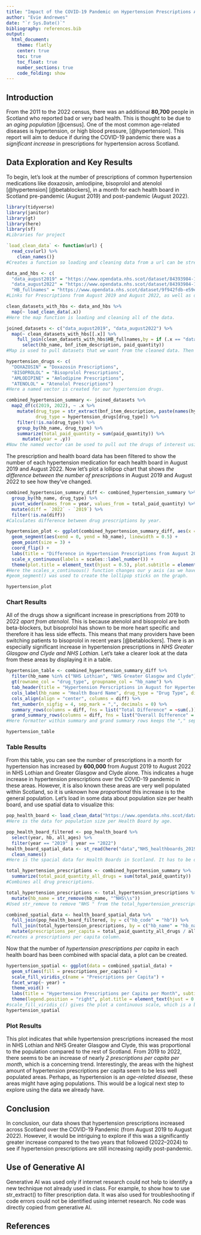 ```yaml
---
title: "Impact of the COVID-19 Pandemic on Hypertension Prescriptions Across Scotland"
author: "Evie Andrewes"
date: "`r Sys.Date()`"
bibliography: references.bib
output: 
  html_document:
    theme: flatly
    center: true
    toc: true
    toc_float: true
    number_sections: true
    code_folding: show
---
```

## Introduction
From the 2011 to the 2022 census, there was an additional **80,700** people in Scotland who reported bad or very bad health. This is thought to be due to an *aging population* [@census]. One of the most common age-related diseases is hypertension, or high blood pressure, [@hypertension]. This report will aim to deduce if during the COVID-19 pandemic there was a *significant increase* in prescriptions for hypertension across Scotland.

## Data Exploration and Key Results
To begin, let's look at the number of prescriptions of common hypertension medications like doxazosin, amlodipine, bisoprolol and atenolol [@hypertension] [@betablockers], in a month for each health board in Scotland pre-pandemic (August 2019) and post-pandemic (August 2022).
```r
library(tidyverse)
library(janitor)
library(gt) 
library(here)
library(sf)
#Libraries for project

`load_clean_data` <- function(url) {
  read_csv(url) %>%
    clean_names()} 
#Creates a function so loading and cleaning data from a url can be streamlined.

data_and_hbs <- c(
  "data_august2019" = "https://www.opendata.nhs.scot/dataset/84393984-14e9-4b0d-a797-b288db64d088/resource/5c667230-4201-4a09-949d-3e6cc3a4ec19/download/pitc201908.csv",
  "data_august2022" = "https://www.opendata.nhs.scot/dataset/84393984-14e9-4b0d-a797-b288db64d088/resource/49fa5784-be06-4015-bc6d-9b5db8726473/download/pitc202208.csv",
  "HB_fullnames" = "https://www.opendata.nhs.scot/dataset/9f942fdb-e59e-44f5-b534-d6e17229cc7b/resource/652ff726-e676-4a20-abda-435b98dd7bdc/download/hb14_hb19.csv")
#Links for Prescriptions from August 2019 and August 2022, as well as data for the names of Health Boards across Scotland.

clean_datasets_with_hbs <- data_and_hbs %>% 
  map(~ load_clean_data(.x))
#Here the map function is loading and cleaning all of the data.

joined_datasets <- c("data_august2019", "data_august2022") %>% 
  map(~ clean_datasets_with_hbs[[.x]] %>%
    full_join(clean_datasets_with_hbs$HB_fullnames,by = if (.x == "data_august2019") c("hbt2014" = "hb") else c("hbt" = "hb")) %>%
      select(hb_name, bnf_item_description, paid_quantity))
#Map is used to pull datasets that we want from the cleaned data. Then joined by HB name (depending on what this variable is called). We use [[]] for .x because it's a changing or dynamic variable.

hypertension_drugs <- c(
  "DOXAZOSIN" = "Doxazosin Prescriptions", 
  "BISOPROLOL" = "Bisoprolol Prescriptions", 
  "AMLODIPINE" = "Amlodipine Prescriptions", 
  "ATENOLOL" = "Atenolol Prescriptions")
#Here a named vector is created for our hypertension drugs.

combined_hypertension_summary <- joined_datasets %>%
  map2_df(c(2019, 2022), ~ .x %>%
    mutate(drug_type = str_extract(bnf_item_description, paste(names(hypertension_drugs), collapse = "|")),
           drug_type = hypertension_drugs[drug_type]) %>%
    filter(!is.na(drug_type)) %>%
    group_by(hb_name, drug_type) %>%
    summarize(total_paid_quantity = sum(paid_quantity)) %>%
      mutate(year = .y))
#Now the named vector can be used to pull out the drugs of interest using names and str_extract. This returns the value we want instead of TRUE/FALSE like str_detect.The year column is created using the second input of the map2_df function (y).

```
The prescription and health board data has been filtered to show the number of each hypertension medication for each health board in August 2019 and August 2022. Now let's plot a lollipop chart that shows *the difference between the number of prescriptions* in August 2019 and August 2022 to see how they've changed.
```r
combined_hypertension_summary_diff <- combined_hypertension_summary %>%
  group_by(hb_name, drug_type) %>%
  pivot_wider(names_from = year, values_from = total_paid_quantity) %>%
  mutate(diff = `2022` - `2019`) %>% 
  filter(!is.na(diff))
#Calculates difference between drug prescriptions by year.

hypertension_plot <- ggplot(combined_hypertension_summary_diff, aes(x = diff, y = hb_name, color = drug_type)) +
  geom_segment(aes(xend = 0, yend = hb_name), linewidth = 0.5) +
  geom_point(size = 3) +
  coord_flip() +
  labs(title = "Difference in Hypertension Prescriptions from August 2019 to August 2022", subtitle = "by Health Board and Drug Type", x = "Change in Total Perscriptions", y = "Health Board", color = "Drug Type", caption = "Data source: Public Health Scotland") +
  scale_x_continuous(labels = scales::label_number()) +
  theme(plot.title = element_text(hjust = 0.5), plot.subtitle = element_text(hjust = 0.5), axis.text.x = element_text(angle = 45, hjust = 1))
#Here the scales_x_continuous() function changes our y axis (as we have used coord_flip()) to non-scientific notation.
#geom_segment() was used to create the lollipop sticks on the graph.

hypertension_plot
```

### Chart Results
All of the drugs show a significant increase in prescriptions from 2019 to 2022 *apart from atenolol*. This is because atenolol and bisoprolol are both beta-blockers, but bisoprolol has shown to be more heart specific and therefore it has less side effects. This means that many providers have been switching patients to bisoprolol in recent years [@betablockers]. There is an especially significant increase in hypertension prescriptions in *NHS Greater Glasgow and Clyde and NHS Lothian.* Let's take a clearer look at the data from these areas by displaying it in a table.
```r
hypertension_table <- combined_hypertension_summary_diff %>%
  filter(hb_name %in% c("NHS Lothian", "NHS Greater Glasgow and Clyde")) %>%
  gt(rowname_col = "drug_type", groupname_col = "hb_name") %>%
  tab_header(title = "Hypertension Perscriptions in August for Hypertension from 2019 to 2022", subtitle = "Data from NHS Lothian and NHS Greater Glasgow and Clyde") %>% 
  cols_label(hb_name = "Health Board Name", drug_type = "Drug Type", diff = "Difference in Perscriptions", `2019` = "August 2019", `2022` = "August 2022") %>% 
  cols_align(align = "center", columns = diff) %>% 
  fmt_number(n_sigfig = 4, sep_mark = ",", decimals = 0) %>% 
  summary_rows(columns = diff, fns = list("Total Difference" = ~sum(.)), formatter = fmt_number, decimals = 0) %>%
  grand_summary_rows(columns = diff, fns = list("Overall Difference" = ~sum(.)), formatter = fmt_number, decimals = 0)
#Here formatter within summary and grand summary rows keeps the "," separators between numbers, but decimal has to be added to each function separately.

hypertension_table
```

### Table Results
From this table, you can see the number of prescriptions in a month for hypertension has increased by **600,000** from August 2019 to August 2022 in NHS Lothian and Greater Glasgow and Clyde alone. This indicates a huge increase in hypertension prescriptions over the COVID-19 pandemic in these areas. However, it is also known these areas are very well populated within Scotland, so it is unknown how *proportional* this increase is to the general population. Let's load in some data about population size per health board, and use spatial data to visualize this:
```r
pop_health_board <- load_clean_data("https://www.opendata.nhs.scot/dataset/7f010430-6ce1-4813-b25c-f7f335bdc4dc/resource/27a72cc8-d6d8-430c-8b4f-3109a9ceadb1/download/hb2019_pop_est_14102024.csv")
#Here is the data for population size per Health Board by age.

pop_health_board_filtered <- pop_health_board %>% 
  select(year, hb, all_ages) %>% 
  filter(year == "2019" | year == "2022")
health_board_spatial_data <- st_read(here("data","NHS_healthboards_2019.shp")) %>% 
  clean_names()
#Here is the spacial data for Health Boards in Scotland. It has to be downloaded first before it can be read, but you can access it here: https://spatialdata.gov.scot/geonetwork/srv/api/records/f12c3826-4b4b-40e6-bf4f-77b9ed01dc14

total_hypertension_prescriptions <- combined_hypertension_summary %>%  group_by(hb_name, year) %>%
  summarize(total_paid_quantity_all_drugs = sum(total_paid_quantity)) 
#Combines all drug prescriptions.

total_hypertension_prescriptions <- total_hypertension_prescriptions %>%
  mutate(hb_name = str_remove(hb_name, "^NHS\\s"))
#Used str_remove to remove "NHS " from the total_hypertension_prescriptions Health Boards variable, as this prefix is not present in the spatial data.

combined_spatial_data <- health_board_spatial_data %>% 
  full_join(pop_health_board_filtered, by = c("hb_code" = "hb")) %>%
  full_join(total_hypertension_prescriptions, by = c("hb_name" = "hb_name","year" = "year")) %>%
  mutate(prescriptions_per_capita = total_paid_quantity_all_drugs / all_ages)
#Creates a prescriptions per capita column.

```
Now that the number of *hypertension prescriptions per capita* in each health board has been combined with spacial data, a plot can be created.
```r
hypertension_spatial <- ggplot(data = combined_spatial_data) +
  geom_sf(aes(fill = prescriptions_per_capita)) +
  scale_fill_viridis_c(name = "Prescriptions per Capita") +
  facet_wrap(~ year) +
  theme_void() +
  labs(title = "Hypertension Prescriptions per Capita per Month", subtitle = "Health Boards in Scotland (August 2019 & August 2022)", caption = "Data sources: Scottish Government, Public Health Scotland") +
  theme(legend.position = "right", plot.title = element_text(hjust = 0.5), plot.subtitle = element_text(hjust = 0.5))
#scale_fill_viridis_c() gives the plot a continuous scale, which is a better representation of our data as hypertension prescriptions per capita per month is a continuous variable.
hypertension_spatial
```

### Plot Results

This plot indicates that while hypertension prescriptions increased the most in NHS Lothian and NHS Greater Glasgow and Clyde, this was proportional to the population compared to the rest of Scotland. From 2019 to 2022, there seems to be an increase of nearly *2 prescriptions per capita per month*, which is a concerning trend.
Interestingly, the areas with the highest amount of hypertension prescriptions per capita seem to be less well populated areas. Perhaps, as hypertension is an *age-related disease*, these areas might have aging populations. This would be a logical next step to explore using the data we already have.

## Conclusion
In conclusion, our data shows that hypertension prescriptions increased across Scotland over the COVID-19 Pandemic (from August 2019 to August 2022). However, it would be intriguing to explore if this was a significantly greater increase compared to the two years that followed (2022–2024) to see if hypertension prescriptions are still increasing rapidly post-pandemic.

## Use of Generative AI
Generative AI was used only if internet research could not help to identify a new technique not already used in class. For example, to show how to use str_extract() to filter prescription data. It was also used for troubleshooting if code errors could not be identified using internet research. No code was directly copied from generative AI.

## References